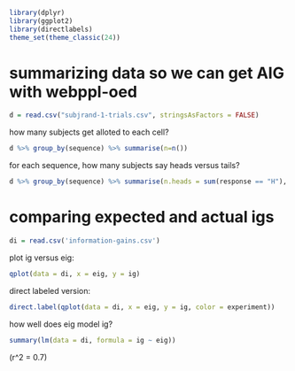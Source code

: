 ```r
library(dplyr)
library(ggplot2)
library(directlabels)
theme_set(theme_classic(24))
```

# summarizing data so we can get AIG with webppl-oed

```r
d = read.csv("subjrand-1-trials.csv", stringsAsFactors = FALSE)
```


how many subjects get alloted to each cell?

```r
d %>% group_by(sequence) %>% summarise(n=n())
```

for each sequence, how many subjects say heads versus tails?
```r
d %>% group_by(sequence) %>% summarise(n.heads = sum(response == "H"), n.tails = sum(response == "T"))
```

# comparing expected and actual igs

```r
di = read.csv('information-gains.csv')
```

plot ig versus eig:
```r
qplot(data = di, x = eig, y = ig)
```

direct labeled version:
```r
direct.label(qplot(data = di, x = eig, y = ig, color = experiment))
```

how well does eig model ig?
```r
summary(lm(data = di, formula = ig ~ eig))
```

(r^2 = 0.7)